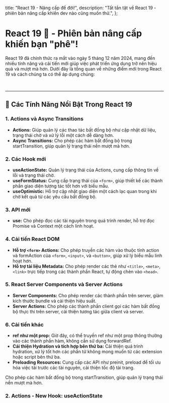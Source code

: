 
  title: "React 19 - Nâng cấp để đời!",
  description:
    "Tất tần tật về React 19 - phiên bản nâng cấp khiến dev nào cũng muốn thử.",
};

# React 19 🚀 - Phiên bản nâng cấp khiến bạn "phê"!

React 19 đã chính thức ra mắt vào ngày 5 tháng 12 năm 2024, mang đến nhiều tính năng và cải tiến mới giúp việc phát triển ứng dụng trở nên hiệu quả và mượt mà hơn. Dưới đây là tổng quan về những điểm mới trong React 19 và cách chúng ta có thể áp dụng chúng:

<br />

---

## 🌟 Các Tính Năng Nổi Bật Trong React 19

### 1. Actions và Async Transitions

- **Actions:** Giúp quản lý các thao tác bất đồng bộ như cập nhật dữ liệu, trạng thái chờ và xử lý lỗi một cách dễ dàng hơn.
- **Async Transitions:** Cho phép các hàm bất đồng bộ trong startTransition, giúp quản lý trạng thái nền mượt mà hơn.

### 2. Các Hook mới

- **useActionState:** Quản lý trạng thái của Actions, cung cấp thông tin về lỗi và trạng thái chờ.
- **useFormStatus:** Cung cấp trạng thái của `<form>`, giúp thiết kế các thành phần giao diện tương tác tốt hơn với biểu mẫu.
- **useOptimistic:** Hỗ trợ cập nhật giao diện một cách lạc quan trong khi chờ kết quả từ các yêu cầu bất đồng bộ.

### 3. API mới

- **use:** Cho phép đọc các tài nguyên trong quá trình render, hỗ trợ đọc Promise và Context một cách linh hoạt.

### 4. Cải tiến React DOM

- **Hỗ trợ `<form>` Actions:** Cho phép truyền các hàm vào thuộc tính action và formAction của `<form>`, `<input>`, và `<button>`, giúp xử lý biểu mẫu linh hoạt hơn.
- **Hỗ trợ tài liệu Metadata:** Cho phép render các thẻ như `<title>`, `<meta>`, `<link>` trực tiếp trong các thành phần React, tự động chèn vào `<head>`.

### 5. React Server Components và Server Actions

- **Server Components:** Cho phép render các thành phần trên server, giảm kích thước bundle và cải thiện hiệu suất.
- **Server Actions:** Cho phép các thành phần client gọi các hàm bất đồng bộ thực thi trên server, cải thiện tương tác giữa client và server.

### 6. Cải tiến khác

- **ref như một prop:** Giờ đây, có thể truyền ref như một prop thông thường vào các thành phần hàm, không cần sử dụng forwardRef.
- **Cải thiện Hydration và tích hợp bên thứ ba:** Cải thiện quá trình hydration, xử lý tốt hơn các phần tử không mong muốn từ các extension hoặc script bên thứ ba.
- **Preloading Resources:** Cung cấp các API như preinit, preload để tối ưu hóa việc tải trước các tài nguyên, cải thiện tốc độ tải trang.

Cho phép các hàm bất đồng bộ trong startTransition, giúp quản lý trạng thái nền mượt mà hơn.

<ActionsAsyncTransitions />

### 2. Actions - New Hook: useActionState
